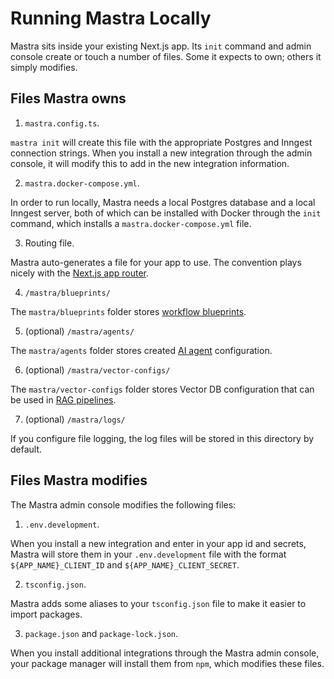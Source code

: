 # Running Mastra Locally

Mastra sits inside your existing Next.js app. Its `init` command and admin console create or touch a number of files. Some it expects to own; others it simply modifies.

## Files Mastra owns

1. `mastra.config.ts`.

`mastra init` will create this file with the appropriate Postgres and Inngest connection strings. When you install a new integration through the admin console, it will modify this to add in the new integration information.

2. `mastra.docker-compose.yml`.

In order to run locally, Mastra needs a local Postgres database and a local Inngest server, both of which can be installed with Docker through the `init` command, which installs a `mastra.docker-compose.yml` file.

3. Routing file.

Mastra auto-generates a file for your app to use. The convention plays nicely with the [Next.js app router](https://nextjs.org/docs/app).

4. `/mastra/blueprints/`

The `mastra/blueprints` folder stores [workflow blueprints](./reference/workflows.mdx).

5. (optional) `/mastra/agents/`

The `mastra/agents` folder stores created [AI agent](./how-to/01-creating-agents.mdx) configuration.

6. (optional) `/mastra/vector-configs/`

The `mastra/vector-configs` folder stores Vector DB configuration that can be used in [RAG pipelines](./reference/rag-pipelines.md).

7. (optional) `/mastra/logs/`

If you configure file logging, the log files will be stored in this directory by default.

## Files Mastra modifies

The Mastra admin console modifies the following files:

1. `.env.development`.

When you install a new integration and enter in your app id and secrets, Mastra will store them in your `.env.development` file with the format `${APP_NAME}_CLIENT_ID` and `${APP_NAME}_CLIENT_SECRET`.

2. `tsconfig.json`.

Mastra adds some aliases to your `tsconfig.json` file to make it easier to import packages.

3. `package.json` and `package-lock.json`.

When you install additional integrations through the Mastra admin console, your package manager will install them from `npm`, which modifies these files.

